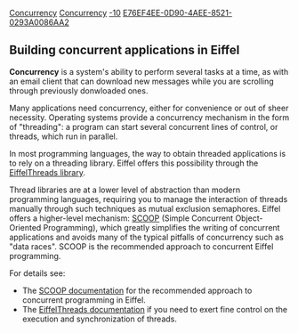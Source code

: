 [[Property:link_title|Concurrency]]
[[Property:title|Concurrency]]
[[Property:weight|-10]]
[[Property:uuid|E76EF4EE-0D90-4AEE-8521-0293A0086AA2]]
== Building concurrent applications in Eiffel ==

'''Concurrency''' is a system's ability to perform several tasks at a time, as with an email client that can download new messages while you are scrolling through previously donwloaded ones.


Many applications need concurrency, either for convenience or out of sheer necessity. Operating systems provide a concurrency mechanism in the form of "threading": a program can start several concurrent lines of control, or threads, which run in parallel.


In most programming languages, the way to obtain threaded applications is to rely on a threading library. Eiffel offers this possibility through the [[Eiffelthreads|EiffelThreads library]].


Thread libraries are at a lower level of abstraction than modern programming languages, requiring you to manage the interaction of threads manually through such techniques as mutual exclusion semaphores. Eiffel offers a higher-level mechanism: [[SCOOP]] (Simple Concurrent Object-Oriented Programming), which greatly simplifies the writing of concurrent applications and avoids many of the typical pitfalls of concurrency such as "data races". SCOOP is the recommended approach to concurrent Eiffel programming.

For details see:
* The [[SCOOP|SCOOP documentation]] for the recommended approach to concurrent programming in Eiffel.
* The [[EiffelThreads|EiffelThreads documentation]] if you need to exert fine control on the execution and synchronization of threads. 



